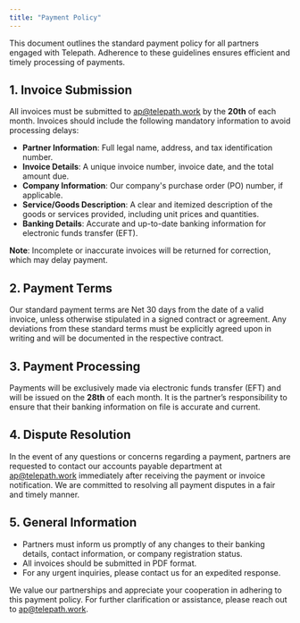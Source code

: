 ```yaml
---
title: "Payment Policy"
---
```


This document outlines the standard payment policy for all partners engaged with Telepath. Adherence to these guidelines ensures efficient and timely processing of payments.

## 1. Invoice Submission

All invoices must be submitted to [ap@telepath.work](mailto:ap@telepath.work) by the **20th** of each month. Invoices should include the following mandatory information to avoid processing delays:

- **Partner Information**: Full legal name, address, and tax identification number.
- **Invoice Details**: A unique invoice number, invoice date, and the total amount due.
- **Company Information**: Our company's purchase order (PO) number, if applicable.
- **Service/Goods Description**: A clear and itemized description of the goods or services provided, including unit prices and quantities.
- **Banking Details**: Accurate and up-to-date banking information for electronic funds transfer (EFT).

**Note**: Incomplete or inaccurate invoices will be returned for correction, which may delay payment.

## 2. Payment Terms

Our standard payment terms are Net 30 days from the date of a valid invoice, unless otherwise stipulated in a signed contract or agreement. Any deviations from these standard terms must be explicitly agreed upon in writing and will be documented in the respective contract.

## 3. Payment Processing

Payments will be exclusively made via electronic funds transfer (EFT) and will be issued on the **28th** of each month. It is the partner’s responsibility to ensure that their banking information on file is accurate and current.

## 4. Dispute Resolution

In the event of any questions or concerns regarding a payment, partners are requested to contact our accounts payable department at [ap@telepath.work](mailto:ap@telepath.work) immediately after receiving the payment or invoice notification. We are committed to resolving all payment disputes in a fair and timely manner.

## 5. General Information

- Partners must inform us promptly of any changes to their banking details, contact information, or company registration status.
- All invoices should be submitted in PDF format.
- For any urgent inquiries, please contact us for an expedited response.

We value our partnerships and appreciate your cooperation in adhering to this payment policy. For further clarification or assistance, please reach out to [ap@telepath.work](mailto:ap@telepath.work).